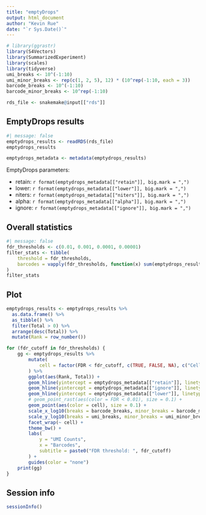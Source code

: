 ```yaml
---
title: "emptyDrops"
output: html_document
author: "Kevin Rue"
date: "`r Sys.Date()`"
---
```


```r
# library(ggrastr)
library(S4Vectors)
library(SummarizedExperiment)
library(scales)
library(tidyverse)
umi_breaks <- 10^(-1:10)
umi_minor_breaks <- rep(c(1, 2, 5), 12) * (10^rep(-1:10, each = 3))
barcode_breaks <- 10^(-1:10)
barcode_minor_breaks <- 10^rep(-1:10)
```

```r
rds_file <- snakemake@input[["rds"]]
```

## EmptyDrops results

```r
#| message: false
emptydrops_results <- readRDS(rds_file)
emptydrops_results
```

```r
emptydrops_metadata <- metadata(emptydrops_results)
```

EmptyDrops parameters:

- retain: `r format(emptydrops_metadata[["retain"]], big.mark = ",")`
- lower: `r format(emptydrops_metadata[["lower"]], big.mark = ",")`
- niters: `r format(emptydrops_metadata[["niters"]], big.mark = ",")`
- alpha: `r format(emptydrops_metadata[["alpha"]], big.mark = ",")`
- ignore: `r format(emptydrops_metadata[["ignore"]], big.mark = ",")`

## Overall statistics

```r
#| message: false
fdr_thresholds <- c(0.01, 0.001, 0.0001, 0.00001)
filter_stats <- tibble(
    threshold = fdr_thresholds,
    barcodes = vapply(fdr_thresholds, function(x) sum(emptydrops_results$FDR < x, na.rm = TRUE), integer(1))
)
filter_stats
```

## Plot

```r
emptydrops_results <- emptydrops_results %>%
  as.data.frame() %>% 
  as_tibble() %>% 
  filter(Total > 0) %>% 
  arrange(desc(Total)) %>% 
  mutate(Rank = row_number())
```

```r
for (fdr_cutoff in fdr_thresholds) {
    gg <- emptydrops_results %>% 
        mutate(
            cell = factor(FDR < fdr_cutoff, c(TRUE, FALSE, NA), c("Cell", "Empty"))
        ) %>%
        ggplot(aes(Rank, Total)) +
        geom_hline(yintercept = emptydrops_metadata[["retain"]], linetype = "dashed", color = "green", linewidth = 0.5) +
        geom_hline(yintercept = emptydrops_metadata[["ignore"]], linetype = "dashed", color = "red", linewidth = 0.5) +
        geom_hline(yintercept = emptydrops_metadata[["lower"]], linetype = "dashed", color = "grey", linewidth = 0.5) +
        # geom_point_rast(aes(color = FDR < 0.01), size = 0.1) +
        geom_point(aes(color = cell), size = 0.1) +
        scale_x_log10(breaks = barcode_breaks, minor_breaks = barcode_minor_breaks, labels = label_number(scale_cut = cut_short_scale())) +
        scale_y_log10(breaks = umi_breaks, minor_breaks = umi_minor_breaks, labels = label_number(scale_cut = cut_short_scale())) +
        facet_wrap(~ cell) +
        theme_bw() +
        labs(
            y = "UMI Counts",
            x = "Barcodes",
            subtitle = paste0("FDR threshold: ", fdr_cutoff)
        ) +
        guides(color = "none")
    print(gg)
}
```

## Session info

```r
sessionInfo()
```
